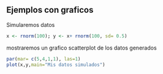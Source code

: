 ## Ejemplos con graficos

Simularemos datos

```r
x <- rnorm(100); y <- x+ rnorm(100, sd= 0.5)
```

mostraremos un grafico scatterplot de los datos generados  

```r
par(mar= c(5,4,1,1), las=1)
plot(x,y,main="Mis datos simulados")
```

